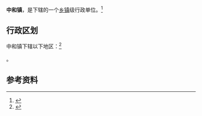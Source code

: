 {{中国乡级行政区|53/06/23/104/000}}

'''中和镇'''，是{{PRC admin/fullname|53/06/23/104/000|3}}下辖的一个[[乡镇|乡镇]]级行政单位。<ref>{{PRC admin/ref sgc|{{PRC admin/parent|53/06/23/104/000}}}}</ref>

== 行政区划 ==

中和镇下辖以下地区：<ref>{{PRC admin/ref sgc|53/06/23/104/000}}</ref>

{{PRC admin/children|53/06/23/104/000}}。

== 参考资料 ==

{{reflist}}

{{行政区划小作品}}
{{PRC admin/navcat|53/06/23/104/000}}